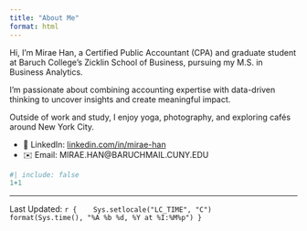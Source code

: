 ```yaml
---
title: "About Me"
format: html
---
```


Hi, I’m Mirae Han, a Certified Public Accountant (CPA) and graduate student at Baruch College’s Zicklin School of Business, pursuing my M.S. in Business Analytics.

I’m passionate about combining accounting expertise with data-driven thinking to uncover insights and create meaningful impact.

Outside of work and study, I enjoy yoga, photography, and exploring cafés around New York City.

- 💼 LinkedIn: [linkedin.com/in/mirae-han](https://www.linkedin.com/in/miraehan/)  
- ✉️ Email: MIRAE.HAN@BARUCHMAIL.CUNY.EDU  

```r
#| include: false
1+1
```
--------------
Last Updated: `r { 
  Sys.setlocale("LC_TIME", "C")
  format(Sys.time(), "%A %b %d, %Y at %I:%M%p")
}`